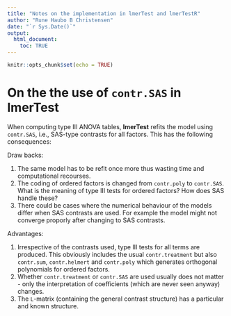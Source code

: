 ```yaml
---
title: "Notes on the implementation in lmerTest and lmerTestR"
author: "Rune Haubo B Christensen"
date: "`r Sys.Date()`"
output: 
  html_document:
    toc: TRUE
---
```


```r
knitr::opts_chunk$set(echo = TRUE)
```

# On the the use of `contr.SAS` in **lmerTest**

When computing type III ANOVA tables, **lmerTest** refits the model using `contr.SAS`, i.e., SAS-type contrasts for all factors. This has the following consequences:

Draw backs:

1. The same model has to be refit once more thus wasting time and computational recourses. 
1. The coding of ordered factors is changed from `contr.poly` to `contr.SAS`. What is the meaning of type III tests for ordered factors? How does SAS handle these?
1. There could be cases where the numerical behaviour of the models differ when SAS contrasts are used. For example the model might not converge proporly after changing to SAS contrasts.

Advantages:

1. Irrespective of the contrasts used, type III tests for all terms are produced. This obviously includes the usual `contr.treatment` but also `contr.sum`, `contr.helmert` and `contr.poly` which generates orthogonal polynomials for ordered factors.
1. Whether `contr.treatment` or `contr.SAS` are used usually does not matter - only the interpretation of coefficients (which are never seen anyway) changes.
1. The `L`-matrix (containing the general contrast structure) has a particular and known structure. 

